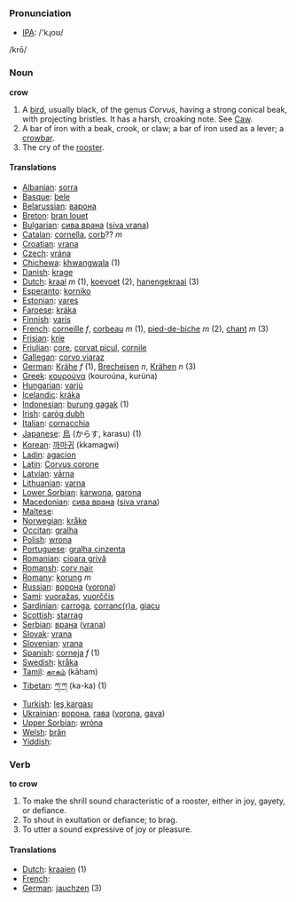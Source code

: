 === Pronunciation ===
*[[w:IPA|IPA]]: /'kɻoʊ/
/krō/

=== Noun ===

'''crow'''

# A [[bird]], usually black, of the genus ''Corvus'', having a strong conical beak, with projecting bristles. It has a harsh, croaking note. See [[Caw]].
# A bar of iron with a beak, crook, or claw; a bar of iron used as a lever; a [[crowbar]].
# The cry of the [[rooster]].

==== Translations ====

*[[Albanian]]: [[sorra]]
*[[Basque]]: [[bele]]
*[[Belarussian]]: [[варона]]
*[[Breton]]: [[bran louet]]
*[[Bulgarian]]: [[сива врана]] ([[siva vrana]])
*[[Catalan]]: [[cornella]], [[corb]]?? ''m''
*[[Croatian]]: [[vrana]]
*[[Czech]]: [[vrána]]
*[[Chichewa]]: [[khwangwala]] (1)
*[[Danish]]: [[krage]]
*[[Dutch]]: [[kraai]] ''m'' (1), [[koevoet]] (2), [[hanengekraai]] (3)
*[[Esperanto]]: [[korniko]]
*[[Estonian]]: [[vares]]
*[[Faroese]]: [[kráka]]
*[[Finnish]]: [[varis]]
*[[French]]: [[corneille]] ''f'', [[corbeau]] ''m'' (1), [[pied-de-biche]] ''m'' (2), [[chant]] ''m'' (3)
*[[Frisian]]: [[krie]]
*[[Friulian]]: [[çore]], [[corvat piçul]], [[cornile]]
*[[Gallegan]]: [[corvo viaraz]]
*[[German]]: [[Krähe]] ''f'' (1), [[Brecheisen]] ''n'', [[Krähen]] ''n'' (3)
*[[Greek]]: [[κουρούνα]] '' '' (kouroúna, kurúna)
*[[Hungarian]]: [[varjú]]
*[[Icelandic]]: [[kráka]]
*[[Indonesian]]: [[burung gagak]] (1)
*[[Irish]]: [[caróg dubh]]
*[[Italian]]: [[cornacchia]] '' ''
*[[Japanese]]: [[烏]] (からす, karasu) (1)
*[[Korean]]: [[까마귀]] (kkamagwi)
*[[Ladin]]: [[agacion]]
*[[Latin]]: [[Corvus corone]] '' ''
*[[Latvian]]: [[vārna]]
*[[Lithuanian]]: [[varna]]
*[[Lower Sorbian]]: [[karwona]], [[garona]]
*[[Macedonian]]: [[сива врана]] ([[siva vrana]])
*[[Maltese]]: [[]]
*[[Norwegian]]: [[kråke]]
*[[Occitan]]: [[gralha]]
*[[Polish]]: [[wrona]] '' ''
*[[Portuguese]]: [[gralha cinzenta]]
*[[Romanian]]: [[cioara grivă]]
*[[Romansh]]: [[corv nair]]
*[[Romany]]: [[korung]] ''m''
*[[Russian]]: [[ворона]] ([[vorona]]) '' ''
*[[Sami]]: [[vuoražas]], [[vuorččis]]
*[[Sardinian]]: [[carroga]], [[corranc(r)a]], [[giacu]]
*[[Scottish]]: [[starrag]]
*[[Serbian]]: [[врана]] ([[vrana]])
*[[Slovak]]: [[vrana]]
*[[Slovenian]]: [[vrana]]
*[[Spanish]]: [[corneja]] ''f'' (1)
*[[Swedish]]: [[kråka]]
*[[Tamil]]: [[காகம் ]] (kāham)
*[[Tibetan]]: [[ཀ་ཀ]] (ka-ka) (1)
*[[Turkish]]: [[leş kargası]]
*[[Ukrainian]]: [[ворона]], [[гава]] ([[vorona]], [[gava]])
*[[Upper Sorbian]]: [[wróna]]
*[[Welsh]]: [[brân]]
*[[Yiddish]]: [[]]

=== Verb ===

'''to crow'''

# To make the shrill sound characteristic of a rooster, either in joy, gayety, or defiance.
# To shout in exultation or defiance; to brag.
# To utter a sound expressive of joy or pleasure.

==== Translations ====
*[[Dutch]]: [[kraaien]] (1)
*[[French]]: [[]]
*[[German]]: [[jauchzen]] (3)